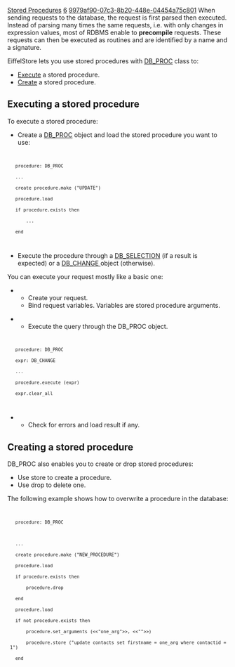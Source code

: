 [[Property:title|Stored Procedures]]
[[Property:weight|6]]
[[Property:uuid|9979af90-07c3-8b20-448e-04454a75c801]]
When sending requests to the database, the request is first parsed then executed. Instead of parsing many times the same requests, i.e. with only changes in expression values, most of RDBMS enable to '''precompile''' requests. These requests can then be executed as routines and are identified by a name and a signature. 

EiffelStore lets you use stored procedures with [[ref:/libraries/store/reference/db_proc_flatshort|DB_PROC]]  class to:
*  [[#execute|Execute]]  a stored procedure. 
*  [[#create|Create]]  a stored procedure. 

==Executing a stored procedure==

To execute a stored procedure:
* Create a [[ref:/libraries/store/reference/db_proc_flatshort|DB_PROC]]  object and load the stored procedure you want to use:
<code>
	procedure: DB_PROC
	...
	create procedure.make ("UPDATE")
	procedure.load
	if procedure.exists then
		...
	end
</code>

* Execute the procedure through a [[ref:/libraries/store/reference/db_selection_chart|DB_SELECTION]]  (if a result is expected) or a [[ref:/libraries/store/reference/db_change_chart|DB_CHANGE ]] object (otherwise). 
{{note|Requests with a result ([[ref:/libraries/store/reference/db_selection_chart|DB_SELECTION]] ) or without ([[ref:/libraries/store/reference/db_change_chart|DB_CHANGE]] ) are both abstract '''expressions'''. DB_PROC executes an abstract expression using an object of [[ref:/libraries/store/reference/db_expression_chart|DB_EXPRESSION]]  type, which corresponds to an abstract expression. [[ref:/libraries/store/reference/db_selection_chart|DB_SELECTION]]  and [[ref:/libraries/store/reference/db_change_chart|DB_CHANGE]]  inherits from [[ref:/libraries/store/reference/db_expression_chart|DB_EXPRESSION]] . }}
You can execute your request mostly like a basic one: 
** Create your request.
** Bind request variables. Variables are stored procedure arguments. 
{{note|Take a look at how to [[Query variables|bind variables]]  to a query. }}

** Execute the query through the DB_PROC object.
<code>
	procedure: DB_PROC
	expr: DB_CHANGE
	...
	procedure.execute (expr)
	expr.clear_all
</code>

** Check for errors and load result if any. 


==Creating a stored procedure==

DB_PROC also enables you to create or drop stored procedures: 
* Use store to create a procedure.
* Use drop to delete one. 
The following example shows how to overwrite a procedure in the database: 
<code>
	procedure: DB_PROC

	...
	create procedure.make ("NEW_PROCEDURE")
	procedure.load
	if procedure.exists then
		procedure.drop
	end
	procedure.load
	if not procedure.exists then
		procedure.set_arguments (<<"one_arg">>, <<"">>)
		procedure.store ("update contacts set firstname = one_arg where contactid = 1")
	end
</code>

{{seealso|<br/>
[[Database Selection|Performing a database selection.]]  <br/>
[[Data Object Coupling|Coupling database data and Eiffel objects.]]  <br/>
}}




